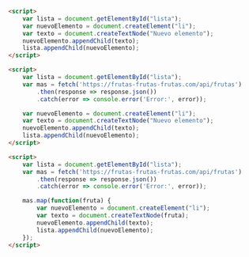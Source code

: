 
<CodeSurfer theme={nightOwl}>

```html
<script>
	var lista = document.getElementById("lista");
	var nuevoElemento = document.createElement("li");
	var texto = document.createTextNode("Nuevo elemento");
	nuevoElemento.appendChild(texto);
	lista.appendChild(nuevoElemento);
</script>
```

```html
<script>
	var lista = document.getElementById("lista");
	var mas = fetch('https://frutas-frutas-frutas.com/api/frutas')
		.then(response => response.json())
		.catch(error => console.error('Error:', error));

	var nuevoElemento = document.createElement("li");
	var texto = document.createTextNode("Nuevo elemento");
	nuevoElemento.appendChild(texto);
	lista.appendChild(nuevoElemento);
</script>
```

```html
<script>
	var lista = document.getElementById("lista");
	var mas = fetch('https://frutas-frutas-frutas.com/api/frutas')
		.then(response => response.json())
		.catch(error => console.error('Error:', error));

	mas.map(function(fruta) {
		var nuevoElemento = document.createElement("li");
		var texto = document.createTextNode(fruta);
		nuevoElemento.appendChild(texto);
		lista.appendChild(nuevoElemento);
	});
</script>
```

</CodeSurfer>